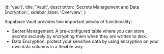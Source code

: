 
  id: 'vault',
  title: 'Vault',
  description: 'Secrets Management and Data Encryption.',
  sidebar_label: 'Overview',
}

Supabase Vault provides two important pieces of functionality:

- Secret Management: A pre-configured table where you can store secrets securely by encrypting them when they are written to disk.
- Data Encryption: protect your sensitive data by using encryption on your own data columns in a flexible way.
